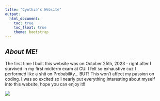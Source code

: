 ```yaml
---
title: "Cynthia's Website"
output: 
  html_document:
    toc: true
    toc_float: true
    theme: bootstrap
---
```



## _About ME!_

The first time I built this website was on October 25th, 2023 - right after I survived in my first midterm exam at CU. I felt so exhaustive cuz I performed like a shit on Probability... BUT! This won't affect my passion on coding. I was so excited so I nearly put everything interesting about myself into this website, hope you can enjoy it!!

![](https://p6.itc.cn/images01/20220408/a2bb0c1781684178b636c146d85896a8.gif)